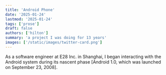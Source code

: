 ```yaml
---
title: 'Android Phone'
date: '2025-01-24'
lastmod: '2025-01-24'
tags: ['prose']
draft: false
authors: ['hilton']
summary: 'a project I was doing for 13 years'
images: ['/static/images/twitter-card.png']
---
```


As a software engineer at E28 Inc. in Shanghai, I began interacting with the Android system during its nascent phase [Android 1.0, which was launched on September 23, 2008].

